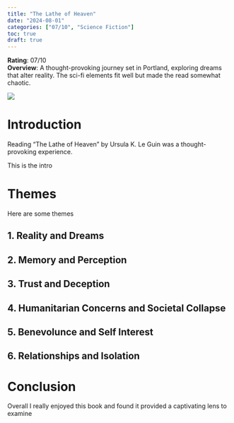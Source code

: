 ```yaml
---
title: "The Lathe of Heaven"
date: "2024-08-01"
categories: ["07/10", "Science Fiction"]
toc: true
draft: true
---
```


**Rating**: 07/10 </br> **Overview**: A thought-provoking journey set in Portland, exploring dreams that alter reality. The sci-fi elements fit well but made the read somewhat chaotic.

![](images/clipboard-1208801698.png)


# Introduction 

Reading "The Lathe of Heaven" by Ursula K. Le Guin was a thought-provoking experience. 

This is the intro

# Themes

Here are some themes

## 1. Reality and Dreams



## 2. Memory and Perception

## 3. Trust and Deception 

## 4. Humanitarian Concerns and Societal Collapse

## 5. Benevolunce and Self Interest

## 6. Relationships and Isolation 


# Conclusion

Overall I really enjoyed this book and found it provided a captivating lens to examine 


